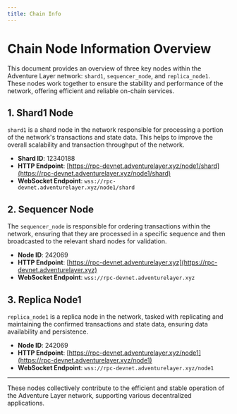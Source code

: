 ```yaml
---
title: Chain Info
---
```


# Chain Node Information Overview

This document provides an overview of three key nodes within the Adventure Layer network: `shard1`, `sequencer_node`, and `replica_node1`. These nodes work together to ensure the stability and performance of the network, offering efficient and reliable on-chain services.

## 1. Shard1 Node

`shard1` is a shard node in the network responsible for processing a portion of the network's transactions and state data. This helps to improve the overall scalability and transaction throughput of the network.

- **Shard ID**: 12340188
- **HTTP Endpoint**: [https://rpc-devnet.adventurelayer.xyz/node1/shard](https://rpc-devnet.adventurelayer.xyz/node1/shard)
- **WebSocket Endpoint**: `wss://rpc-devnet.adventurelayer.xyz/node1/shard`

## 2. Sequencer Node

The `sequencer_node` is responsible for ordering transactions within the network, ensuring that they are processed in a specific sequence and then broadcasted to the relevant shard nodes for validation.

- **Node ID**: 242069
- **HTTP Endpoint**: [https://rpc-devnet.adventurelayer.xyz](https://rpc-devnet.adventurelayer.xyz)
- **WebSocket Endpoint**: `wss://rpc-devnet.adventurelayer.xyz`

## 3. Replica Node1

`replica_node1` is a replica node in the network, tasked with replicating and maintaining the confirmed transactions and state data, ensuring data availability and persistence.

- **Node ID**: 242069
- **HTTP Endpoint**: [https://rpc-devnet.adventurelayer.xyz/node1](https://rpc-devnet.adventurelayer.xyz/node1)
- **WebSocket Endpoint**: `wss://rpc-devnet.adventurelayer.xyz/node1`

---

These nodes collectively contribute to the efficient and stable operation of the Adventure Layer network, supporting various decentralized applications.